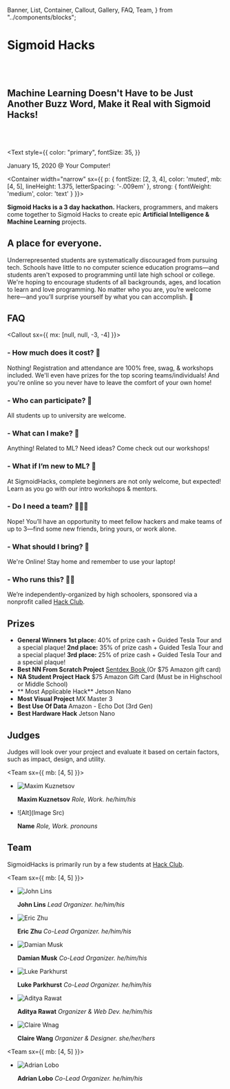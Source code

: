   Banner,
  List,
  Container,
  Callout,
  Gallery,
  FAQ,
  Team,
} from "../components/blocks";

<Banner>


# Sigmoid Hacks

<br />
<br />

## Machine Learning Doesn't Have to be Just Another Buzz Word, Make it Real with Sigmoid Hacks!
<br />
<br />

<Text
  style={{
    color: "primary",
    fontSize: 35,
  }}
>
  January 15, 2020 @ Your Computer!
</Text>

</Banner>


<Container
width="narrow"
sx={{
    p: {
      fontSize: [2, 3, 4],
      color: 'muted',
      mb: [4, 5],
      lineHeight: 1.375,
      letterSpacing: '-.009em'
    },
    strong: {
      fontWeight: 'medium',
      color: 'text'
    }
  }}>


**Sigmoid Hacks is a 3 day hackathon.**
Hackers, programmers, and makers come together to Sigmoid Hacks to create epic **Artificial Intelligence & Machine Learning** projects.

</Container>


<Gallery>


<Photo
  showAlt
  alt="Sticker Exchange! @CodeDay Ohio"
  src="../static/venue/stickexchange.jpg"
/>
<Photo
  showAlt
  alt="Students build projects in groups @AngelHacks"
  src="https://lh3.googleusercontent.com/OhKms3fdlopgcSVkKfzzwWyTR9iehbYTV53hU3gNBACz9GCodbyFLRYrNecnJ0R2SkutT-wZbTWCljW7E20CD9XCYek4A_oV06UA5NFZQDeIYsUJ-53ZAC7Yno5D7wu5Fald13yXn1gKcpJWx0d0eZkQx52-6Hh8Ffb8kyfaF1E7f53EAl01Lo30q1BeIFT-JOkBjmXh3VTRfCPcvDF4AUsWwjdKkKM17Yw0BZE0VKIherAXXiwpj_EeZXs9ZEWORzXqxggW_v_wylzlmPchUEBaaMEqAGYuVGzNiBpLdXNrws7P1R8rQKAmeTSQ_JkZLuONP9-IPcczxvGoiHzK_pjr1qJGwJcn4VAawFnXDDEr7Qf89xmVwUFXhQhlpBMD0ZjSdiXySMxs5v14-dBDVbW3HKntxagquQ7ZBV9TIm__r9pHpMKwDhMFKqGQvs7uQeij3DhrZyPNf2c4pCZ2kZu3MtGmJSrCWitdWpzAHRBeW6FzdQ0TTwpjqPj7UEKia1P8VZNmwZ3acz6sFsD-tm7j7761KJyTMtxemxpgO1PkewAs7GSySrU2icAmXf3eXqtdhoRe670xUKszTkM750-uNpWFRdsyj1Lg70cgpC3oqb73JEg7H3EiVVnLLKsZ1g5Z8fGYk0BYuTEX4cWE87AQXx7g6M6Tbjdxh-eXtKvGLdQpwWDyP6S3SViPPKCMCLRCNdOEWzxeaVZMYutoGAnZwwvJ2vQtlAPTc1lDQUbpTBSqKQ=w1910-h1432-no"
/>

<Box variant="card">


## A place for everyone.

Underrepresented students are systematically discouraged from pursuing tech. Schools have little to no computer science education programs—and students aren't exposed to programming until late high school or college. We're hoping to encourage students of all backgrounds, ages, and location to learn and love programming. No matter who you are, you’re welcome here—and you’ll surprise yourself by what you can accomplish. 💛

</Box>


<Photo
  showAlt
  alt="Student's presented their ideas to the crowd @AngelHacks"
  src="https://lh3.googleusercontent.com/zofpd6vj_x_W0gcp1QELEMcOdBbS5vaeb1E3-rbMogsqzo57HMJ0o63vlyA7Q9I5N6F94wHuK7I8JJYRShajPd56XZyclGZQWsUAOUGn-76JiYEfDf_DEgo_wMCn2tp5IwmkOc4bYpXcEJTlBuVf1qBjvxL3e8bmQNvUV6NLIYFqudfHISiHR1K8ssaTBtB3l48dSxND6qFsx7wMbk-J20MYfaV6vTKJYW8wQ-WdQzlYwMhdZMwXkmftgXz9sjyQw0S0tZ8wSCNMOQqwIbeYCSi6z6uNgW-Ur41FBPaFE0m-u6EjRW0vNqiosla0fMfmwq4xEIIDK2RJ184JSJyC7zrx890jZDL5QyS4X_4lbld40nmUuTriAR-8o6XAgEgly6uQENmJDyTd2CCmnuzZZwv6bBg7UhY9lLwv0lpmdzHiN5CCf7xbrjcChGwjgUcJ6edutstLbVjWj_hpZtF-ETDzi9HBlGrbJ8NJLolbhNy9vjBNV_WXH9JK3jXemr7vhwNcKxRahBOtAhKWIpoZWi2LvwrArpfL2VBT47Zj5fr-mG0w5ckT6bqPp9pnTcZqJSA4L1BZ_uIfP4PrjCifZwITnnCZ2ng1OIKMRpjo-bcboRksNRHa3GTaVrbq9Hl6SdnIimc1tSxRwGT8Omh8QK-DMoQvW95-xqM6T3k8PJd_ifdEkcyndql1N0_-5KHnSi47dmSH3VwurNkAyFqXv9PMafxPMKmQKzCiy6s_Yq-MtsoeZA=w1910-h1432-no"
/>

</Gallery>


<Container>


## FAQ

<Callout sx={{ mx: [null, null, -3, -4] }}>
<FAQ>


### - How much does it cost? 💸

Nothing! Registration and attendance are 100% free, swag, & workshops included. We'll even have prizes for the top scoring teams/individuals! And you're online so you never have to leave the comfort of your own home!

### - Who can participate? 🔭

All students up to university are welcome.

### - What can I make? 🤖

Anything! Related to ML? Need ideas? Come check out our workshops!

### - What if I’m new to ML? 👾

At SigmoidHacks, complete beginners are not only welcome, but expected! Learn as you go with our intro workshops & mentors.

### - Do I need a team? 👨‍👧‍👧

Nope! You’ll have an opportunity to meet fellow hackers and make teams of up to 3—find some new friends, bring yours, or work alone.

### - What should I bring? 🧳

We're Online! Stay home and remember to use your laptop!

### - Who runs this? 👨‍🏫

We’re independently-organized by high schoolers, sponsored via a nonprofit called <a href="https://hackclub.com/" target="_blank">Hack Club</a>.

</FAQ>
</Callout>


## Prizes

<FAQ>


- **General Winners**
  **1st place:** 40% of prize cash + Guided Tesla Tour and a special plaque!
  **2nd place:** 35% of prize cash + Guided Tesla Tour and a special plaque!
  **3rd place:** 25% of prize cash + Guided Tesla Tour and a special plaque!
- **Best NN From Scratch Project**
  <a href="https://nnfs.io/" target="_blank">
    Sentdex Book
  </a> (Or $75 Amazon gift card)
- **NA Student Project Hack**
  $75 Amazon Gift Card (Must be in Highschool or Middle School)
- ** Most Applicable Hack**
  Jetson Nano
- **Most Visual Project**
  MX Master 3
- **Best Use Of Data**
  Amazon - Echo Dot (3rd Gen)
- **Best Hardware Hack**
  Jetson Nano

</FAQ>


## Judges

Judges will look over your project and evaluate it based on certain factors, such as impact, design, and utility.

<Team sx={{ mb: [4, 5] }}>


- ![Maxim Kuznetsov](../static/profiles/judges/maximkuznetsov.jpeg)

  **Maxim Kuznetsov** _Role, Work. he/him/his_

- ![Alt](Image Src)

  **Name** _Role, Work. pronouns_

</Team>


## Team

SigmoidHacks is primarily run by a few students at <a href="https://hackclub.com/" target="_blank">Hack Club</a>.

<Team sx={{ mb: [4, 5] }}>


- ![John Lins](../static/profiles/team/john.jpeg)

  **John Lins** _Lead Organizer. he/him/his_

- ![Eric Zhu](../static/profiles/team/eric.png)

  **Eric Zhu** _Co-Lead Organizer. he/him/his_

- ![Damian Musk](../static/profiles/team/damian.jpg)

  **Damian Musk** _Co-Lead Organizer. he/him/his_

</Team>
<Team sx={{ mb: [4, 5] }}>


- ![Luke Parkhurst](../static/profiles/team/lukeparkhurst.png)

  **Luke Parkhurst** _Co-Lead Organizer. he/him/his_

- ![Aditya Rawat](../static/profiles/team/aditya.jpeg)

  **Aditya Rawat** _Organizer & Web Dev. he/him/his_

- ![Claire Wnag](../static/profiles/team/claire.jpg)

  **Claire Wang** _Organizer & Designer. she/her/hers_

</Team>


<Team sx={{ mb: [4, 5] }}>


- ![Adrian Lobo](../static/profiles/team/adrianlobo.png)

  **Adrian Lobo** _Co-Lead Organizer. he/him/his_

</Team>


</Container>
